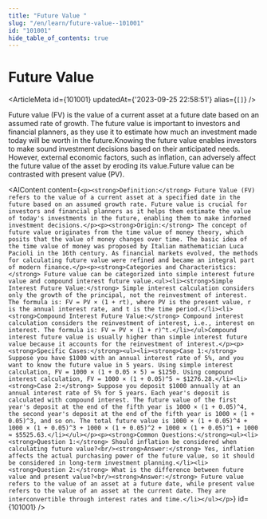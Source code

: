 ```yaml
---
title: "Future Value "
slug: "/en/learn/future-value--101001"
id: "101001"
hide_table_of_contents: true
---
```



# Future Value 

<ArticleMeta id={101001} updatedAt={'2023-09-25 22:58:51'} alias={`[]`} />
<div className='border-solid border-b border-t-0 my-4 border-[var(--ifm-color-gray-300)]' />

Future value (FV) is the value of a current asset at a future date based on an assumed rate of growth. The future value is important to investors and financial planners, as they use it to estimate how much an investment made today will be worth in the future.Knowing the future value enables investors to make sound investment decisions based on their anticipated needs. However, external economic factors, such as inflation, can adversely affect the future value of the asset by eroding its value.Future value can be contrasted with present value (PV).

<AIContent content={`<p><strong>Definition:</strong> Future Value (FV) refers to the value of a current asset at a specified date in the future based on an assumed growth rate. Future value is crucial for investors and financial planners as it helps them estimate the value of today's investments in the future, enabling them to make informed investment decisions.</p><p><strong>Origin:</strong> The concept of future value originates from the time value of money theory, which posits that the value of money changes over time. The basic idea of the time value of money was proposed by Italian mathematician Luca Pacioli in the 16th century. As financial markets evolved, the methods for calculating future value were refined and became an integral part of modern finance.</p><p><strong>Categories and Characteristics:</strong> Future value can be categorized into simple interest future value and compound interest future value.<ul><li><strong>Simple Interest Future Value:</strong> Simple interest calculation considers only the growth of the principal, not the reinvestment of interest. The formula is: FV = PV × (1 + rt), where PV is the present value, r is the annual interest rate, and t is the time period.</li><li><strong>Compound Interest Future Value:</strong> Compound interest calculation considers the reinvestment of interest, i.e., interest on interest. The formula is: FV = PV × (1 + r)^t.</li></ul>Compound interest future value is usually higher than simple interest future value because it accounts for the reinvestment of interest.</p><p><strong>Specific Cases:</strong><ul><li><strong>Case 1:</strong> Suppose you have $1000 with an annual interest rate of 5%, and you want to know the future value in 5 years. Using simple interest calculation, FV = 1000 × (1 + 0.05 × 5) = $1250. Using compound interest calculation, FV = 1000 × (1 + 0.05)^5 ≈ $1276.28.</li><li><strong>Case 2:</strong> Suppose you deposit $1000 annually at an annual interest rate of 5% for 5 years. Each year's deposit is calculated with compound interest. The future value of the first year's deposit at the end of the fifth year is 1000 × (1 + 0.05)^4, the second year's deposit at the end of the fifth year is 1000 × (1 + 0.05)^3, and so on. The total future value is 1000 × (1 + 0.05)^4 + 1000 × (1 + 0.05)^3 + 1000 × (1 + 0.05)^2 + 1000 × (1 + 0.05)^1 + 1000 ≈ $5525.63.</li></ul></p><p><strong>Common Questions:</strong><ul><li><strong>Question 1:</strong> Should inflation be considered when calculating future value?<br/><strong>Answer:</strong> Yes, inflation affects the actual purchasing power of the future value, so it should be considered in long-term investment planning.</li><li><strong>Question 2:</strong> What is the difference between future value and present value?<br/><strong>Answer:</strong> Future value refers to the value of an asset at a future date, while present value refers to the value of an asset at the current date. They are interconvertible through interest rates and time.</li></ul></p>`} id={101001} />
